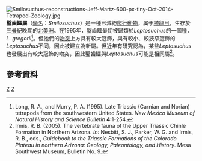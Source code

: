 {{Automatic taxobox
| taxon = Smilosuchus
| authority = Long & Murry, 1995
| fossil_range = {{fossil_range|晚三叠世}}
| image = Smilosuchus BW.jpg
| type_species = '''格氏凿齿鳄<br>''Smilosuchus gregorii'''''
| type_species_authority = (Camp, 1930)
| subdivision_ranks = 其他[[物種|物種]]
| subdivision = 
*'''安达曼凿齿鳄<br>''S. adamanensis'''''<br><small>(Camp, 1930) Stocker, 2010</small>
*'''''S. lithodendrorum'''''<br><small>(Camp, 1930) Stocker, 2010</small>
}}

[[File:Smilosuchus-reconstructions-Jeff-Martz-600-px-tiny-Oct-2014-Tetrapod-Zoology.jpg|thumb]] 
'''鑿齒鱷屬'''（[[學名|學名]]：''Smilosuchus''）是一種已滅絕[[爬行動物|爬行動物]]，属于[[植龍目|植龍目]]，生存於[[三疊紀|三疊紀]]晚期的[[北美洲|北美洲]]。在1995年，鑿齒鱷最初被歸類於''Leptosuchus''的一個種，''L. gregorii''<ref>Long, R. A., and Murry, P. A. (1995). Late Triassic (Carnian and Norian) tetrapods from the southwestern United States. ''New Mexico Museum of Natural History and Science Bulletin'' '''4''':1-254.</ref>。但牠們的[[吻突|吻突]]上方具有較大冠飾，與有較小、較狹窄冠飾的''Leptosuchus''不同，因此被建立為新屬。但近年有研究認為，某些''Leptosuchus''也發展出有較大冠飾的吻突，因此鑿齒鱷與''Leptosuchus''可能是相同屬<ref> Irmis, R. B. (2005). The vertebrate fauna of the Upper Triassic Chinle Formation in Northern Arizona. ''In:'' Nesbitt, S. J., Parker, W. G. and Irmis, R. B., eds., ''Guidebook to the Triassic Formations of the Colorado Plateau in northern Arizona: Geology, Paleontology, and History''. Mesa Southwest Museum, Bulletin No. 9.</ref>。

==參考資料==
{{reflist}}
{{Taxonbar}}
[[Category:植龍目|Z]]
[[Category:1995年描述的分类群|Z]]

{{Paleo-reptile-stub}}